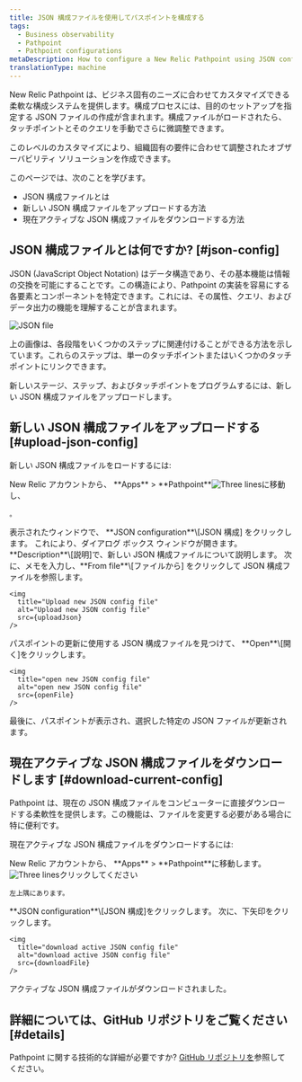 ```yaml
---
title: JSON 構成ファイルを使用してパスポイントを構成する
tags:
  - Business observability
  - Pathpoint
  - Pathpoint configurations
metaDescription: How to configure a New Relic Pathpoint using JSON configuration file.
translationType: machine
---
```







New Relic Pathpoint は、ビジネス固有のニーズに合わせてカスタマイズできる柔軟な構成システムを提供します。構成プロセスには、目的のセットアップを指定する JSON ファイルの作成が含まれます。構成ファイルがロードされたら、タッチポイントとそのクエリを手動でさらに微調整できます。

このレベルのカスタマイズにより、組織固有の要件に合わせて調整されたオブザーバビリティ ソリューションを作成できます。

このページでは、次のことを学びます。

* JSON 構成ファイルとは
* 新しい JSON 構成ファイルをアップロードする方法
* 現在アクティブな JSON 構成ファイルをダウンロードする方法

## JSON 構成ファイルとは何ですか? [#json-config]

JSON (JavaScript Object Notation) はデータ構造であり、その基本機能は情報の交換を可能にすることです。この構造により、Pathpoint の実装を容易にする各要素とコンポーネントを特定できます。これには、その属性、クエリ、およびデータ出力の機能を理解することが含まれます。

<img
  title="JSON file"
  alt="JSON file"
  src={jsonfile}
/>

上の画像は、各段階をいくつかのステップに関連付けることができる方法を示しています。これらのステップは、単一のタッチポイントまたはいくつかのタッチポイントにリンクできます。

新しいステージ、ステップ、およびタッチポイントをプログラムするには、新しい JSON 構成ファイルをアップロードします。

## 新しい JSON 構成ファイルをアップロードする [#upload-json-config]

新しい JSON 構成ファイルをロードするには:

<Steps>
  <Step>
    New Relic アカウントから、 **Apps** > **Pathpoint**<img src={threeLines} class="inline" style={{height: "30px", width: "30px"}} alt="Three lines" title="Three lines">に移動し、</img>

    。
  </Step>

  <Step>
    表示されたウィンドウで、 **JSON configuration**\[JSON 構成] をクリックします。
  </Step>

  <Step>
    これにより、ダイアログ ボックス ウィンドウが開きます。 **Description**\[説明]で、新しい JSON 構成ファイルについて説明します。 次に、メモを入力し、**From file**\[ファイルから] をクリックして JSON 構成ファイルを参照します。

    <img
      title="Upload new JSON config file"
      alt="Upload new JSON config file"
      src={uploadJson}
    />
  </Step>

  <Step>
    パスポイントの更新に使用する JSON 構成ファイルを見つけて、 **Open**\[開く]をクリックします。

    <img
      title="open new JSON config file"
      alt="open new JSON config file"
      src={openFile}
    />
  </Step>

  最後に、パスポイントが表示され、選択した特定の JSON ファイルが更新されます。
</Steps>

## 現在アクティブな JSON 構成ファイルをダウンロードします [#download-current-config]

Pathpoint は、現在の JSON 構成ファイルをコンピューターに直接ダウンロードする柔軟性を提供します。この機能は、ファイルを変更する必要がある場合に特に便利です。

現在アクティブな JSON 構成ファイルをダウンロードするには:

<Steps>
  <Step>
    New Relic アカウントから、 **Apps** > **Pathpoint**に移動します。<img src={threeLines} class="inline" style={{height: "30px", width: "30px"}} alt="Three lines" title="Three lines">クリックしてください</img>

    左上隅にあります。
  </Step>

  <Step>
    **JSON configuration**\[JSON 構成]をクリックします。
  </Step>

  <Step>
    次に、下矢印をクリックします。

    <img
      title="download active JSON config file"
      alt="download active JSON config file"
      src={downloadFile}
    />
  </Step>

  アクティブな JSON 構成ファイルがダウンロードされました。
</Steps>

## 詳細については、GitHub リポジトリをご覧ください [#details]

Pathpoint に関する技術的な詳細が必要ですか? [GitHub リポジトリを](https://github.com/newrelic/nr1-pathpoint)参照してください。